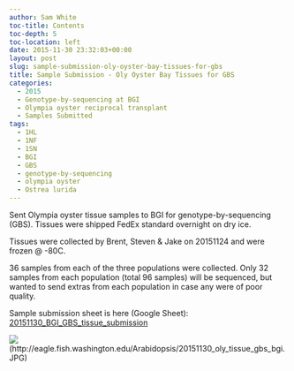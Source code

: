 ```yaml
---
author: Sam White
toc-title: Contents
toc-depth: 5
toc-location: left
date: 2015-11-30 23:32:03+00:00
layout: post
slug: sample-submission-oly-oyster-bay-tissues-for-gbs
title: Sample Submission - Oly Oyster Bay Tissues for GBS
categories:
  - 2015
  - Genotype-by-sequencing at BGI
  - Olympia oyster reciprocal transplant
  - Samples Submitted
tags:
  - 1HL
  - 1NF
  - 1SN
  - BGI
  - GBS
  - genotype-by-sequencing
  - olympia oyster
  - Ostrea lurida
---
```


Sent Olympia oyster tissue samples to BGI for genotype-by-sequencing (GBS). Tissues were shipped FedEx standard overnight on dry ice.

Tissues were collected by Brent, Steven & Jake on 20151124 and were frozen @ -80C.

36 samples from each of the three populations were collected. Only 32 samples from each population (total 96 samples) will be sequenced, but wanted to send extras from each population in case any were of poor quality.

Sample submission sheet is here (Google Sheet): [20151130_BGI_GBS_tissue_submission](https://docs.google.com/spreadsheets/d/1K3kBfFd-__DYB4OROcDBXyj_TGPpAWLAzXpReviuMAQ/edit?usp=sharing)

![](https://eagle.fish.washington.edu/Arabidopsis/20151130_oly_tissue_gbs_bgi.JPG)(http://eagle.fish.washington.edu/Arabidopsis/20151130_oly_tissue_gbs_bgi.JPG)
